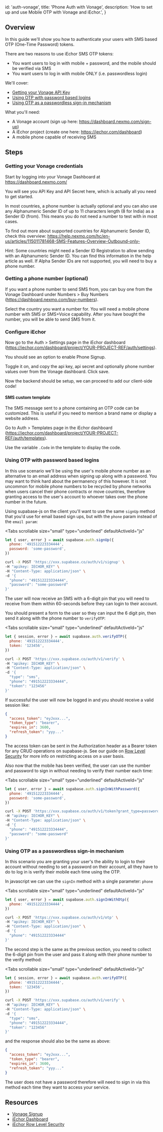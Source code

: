 
  id: 'auth-vonage',
  title: 'Phone Auth with Vonage',
  description: 'How to set up and use Mobile OTP with Vonage and iEchor.',
}

## Overview

In this guide we'll show you how to authenticate your users with SMS based OTP (One-Time Password) tokens.

There are two reasons to use iEchor SMS OTP tokens:

- You want users to log in with mobile + password, and the mobile should be verified via SMS
- You want users to log in with mobile ONLY (i.e. passwordless login)

We'll cover:

- [Getting your Vonage API Key](#finding-your-vonage-api-key)
- [Using OTP with password based logins](#using-otp-with-password-based-logins)
- [Using OTP as a passwordless sign-in mechanism](#using-otp-as-a-passwordless-sign-in-mechanism)

What you'll need:

- A Vonage account (sign up here: https://dashboard.nexmo.com/sign-up)
- A iEchor project (create one here: https://iechor.com/dashboard)
- A mobile phone capable of receiving SMS

## Steps

### Getting your Vonage credentials

Start by logging into your Vonage Dashboard at https://dashboard.nexmo.com/

You will see you API Key and API Secret here, which is actually all you need to get started.

In most countries, a phone number is actually optional and you can also use any Alphanumeric Sender ID of up to 11 characters length (8 for India) as a Sender ID (from). This means you do not need a number to test with in most cases.

To find out more about supported countries for Alphanumeric Sender ID, check this overview: https://help.nexmo.com/hc/en-us/articles/115011781468-SMS-Features-Overview-Outbound-only-

Hint: Some countries might need a Sender ID Registration to allow sending with an Alphanumeric Sender ID. You can find this information in the help article as well. If Alpha Sender IDs are not supported, you will need to buy a phone number.

### Getting a phone number (optional)

If you want a phone number to send SMS from, you can buy one from the Vonage Dashboard under Numbers > Buy Numbers (https://dashboard.nexmo.com/buy-numbers).

Select the country you want a number for. You will need a mobile phone number with SMS or SMS+Voice capability. After you have bought the number, you will be able to send SMS from it.

### Configure iEchor

Now go to the Auth > Settings page in the iEchor dashboard (https://iechor.com/dashboard/project/YOUR-PROJECT-REF/auth/settings).

You should see an option to enable Phone Signup.

Toggle it on, and copy the api key, api secret and optionally phone number values over from the Vonage dashboard. Click save.

Now the backend should be setup, we can proceed to add our client-side code!

#### SMS custom template

The SMS message sent to a phone containing an OTP code can be customized. This is useful if you need to mention a brand name or display a website address.

Go to Auth > Templates page in the iEchor dashboard (https://iechor.com/dashboard/project/YOUR-PROJECT-REF/auth/templates).

Use the variable `.Code` in the template to display the code.

### Using OTP with password based logins

In this use scenario we'll be using the user's mobile phone number as an alternative to an email address when signing up along with a password. You may want to think hard about the permanency of this however. It is not uncommon for mobile phone numbers to be recycled by phone networks when users cancel their phone contracts or move countries, therefore granting access to the user's account to whoever takes over the phone number in the future.

Using supabase-js on the client you'll want to use the same `signUp` method that you'd use for email based sign ups, but with the `phone` param instead of the `email param`:

<Tabs
  scrollable
  size="small"
  type="underlined"
  defaultActiveId="js"
>
<TabPanel id="js" label="JavaScript">

```js
let { user, error } = await supabase.auth.signUp({
  phone: '491512223334444',
  password: 'some-password',
})
```

</TabPanel>
<TabPanel id="http" label="HTTP">

```bash
curl -X POST 'https://xxx.supabase.co/auth/v1/signup' \
-H "apikey: IECHOR_KEY" \
-H "Content-Type: application/json" \
-d '{
  "phone": "491512223334444",
  "password": "some-password"
}'
```

</TabPanel>
</Tabs>

The user will now receive an SMS with a 6-digit pin that you will need to receive from them within 60-seconds before they can login to their account.

You should present a form to the user so they can input the 6 digit pin, then send it along with the phone number to `verifyOTP`:

<Tabs
  scrollable
  size="small"
  type="underlined"
  defaultActiveId="js"
>
<TabPanel id="js" label="JavaScript">

```js
let { session, error } = await supabase.auth.verifyOTP({
  phone: '491512223334444',
  token: '123456',
})
```

</TabPanel>
<TabPanel id="http" label="HTTP">

```bash
curl -X POST 'https://xxx.supabase.co/auth/v1/verify' \
-H "apikey: IECHOR_KEY" \
-H "Content-Type: application/json" \
-d '{
  "type": "sms",
  "phone": "491512223334444",
  "token": "123456"
}'
```

</TabPanel>
</Tabs>

If successful the user will now be logged in and you should receive a valid session like:

```json
{
  "access_token": "eyJxxx...",
  "token_type": "bearer",
  "expires_in": 3600,
  "refresh_token": "yyy..."
}
```

The access token can be sent in the Authorization header as a Bearer token for any CRUD operations on supabase-js. See our guide on [Row Level Security](/docs/guides/auth#row-level-security) for more info on restricting access on a user basis.

Also now that the mobile has been verified, the user can use the number and password to sign in without needing to verify their number each time:

<Tabs
  scrollable
  size="small"
  type="underlined"
  defaultActiveId="js"
>
<TabPanel id="js" label="JavaScript">

```js
let { user, error } = await supabase.auth.signInWithPassword({
  phone: '491512223334444',
  password: 'some-password',
})
```

</TabPanel>
<TabPanel id="http" label="HTTP">

```bash
curl -X POST 'https://xxx.supabase.co/auth/v1/token?grant_type=password' \
-H "apikey: IECHOR_KEY" \
-H "Content-Type: application/json" \
-d '{
  "phone": "491512223334444",
  "password": "some-password"
}'
```

</TabPanel>
</Tabs>

### Using OTP as a passwordless sign-in mechanism

In this scenario you are granting your user's the ability to login to their account without needing to set a password on their account, all they have to do to log in is verify their mobile each time using the OTP.

In javascript we can use the `signIn` method with a single parameter: `phone`

<Tabs
  scrollable
  size="small"
  type="underlined"
  defaultActiveId="js"
>
<TabPanel id="js" label="JavaScript">

```js
let { user, error } = await supabase.auth.signInWithOtp({
  phone: '491512223334444',
})
```

</TabPanel>
<TabPanel id="http" label="HTTP">

```bash
curl -X POST 'https://xxx.supabase.co/auth/v1/otp' \
-H "apikey: IECHOR_KEY" \
-H "Content-Type: application/json" \
-d '{
  "phone": "491512223334444"
}'
```

</TabPanel>
</Tabs>

The second step is the same as the previous section, you need to collect the 6-digit pin from the user and pass it along with their phone number to the verify method:

<Tabs
  scrollable
  size="small"
  type="underlined"
  defaultActiveId="js"
>
<TabPanel id="js" label="JavaScript">

```js
let { session, error } = await supabase.auth.verifyOTP({
  phone: '491512223334444',
  token: '123456',
})
```

</TabPanel>
<TabPanel id="http" label="HTTP">

```bash
curl -X POST 'https://xxx.supabase.co/auth/v1/verify' \
-H "apikey: IECHOR_KEY" \
-H "Content-Type: application/json" \
-d '{
  "type": "sms",
  "phone": "491512223334444",
  "token": "123456"
}'
```

</TabPanel>
</Tabs>

and the response should also be the same as above:

```json
{
  "access_token": "eyJxxx...",
  "token_type": "bearer",
  "expires_in": 3600,
  "refresh_token": "yyy..."
}
```

The user does not have a password therefore will need to sign in via this method each time they want to access your service.

## Resources

- [Vonage Signup](https://dashboard.nexmo.com/sign-up)
- [iEchor Dashboard](https://iechor.com/dashboard)
- [iEchor Row Level Security](/docs/guides/auth#row-level-security)


